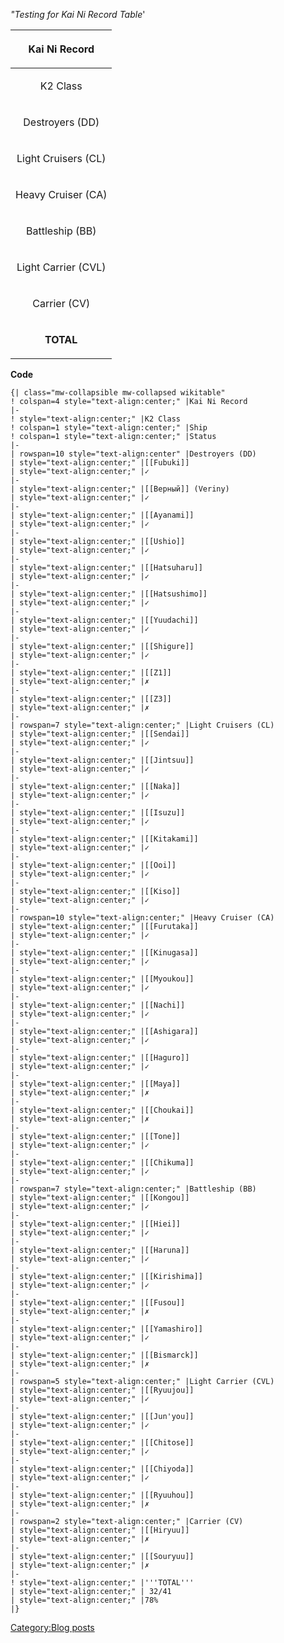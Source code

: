 ''"Testing for Kai Ni Record Table'''

{| class="mw-collapsible mw-collapsed wikitable"
! colspan=4 style="text-align:center;" |Kai Ni Record
|-
! style="text-align:center;" |K2 Class
! colspan=1 style="text-align:center;" |Ship
! colspan=1 style="text-align:center;" |Status
|-
| rowspan=10 style="text-align:center" |Destroyers (DD)
| style="text-align:center;" |[[Fubuki]]
| style="text-align:center;" |✓
|-
| style="text-align:center;" |[[Верный]] (Veriny)
| style="text-align:center;" |✓
|-
| style="text-align:center;" |[[Ayanami]]
| style="text-align:center;" |✓
|-
| style="text-align:center;" |[[Ushio]]
| style="text-align:center;" |✓
|-
| style="text-align:center;" |[[Hatsuharu]]
| style="text-align:center;" |✓
|-
| style="text-align:center;" |[[Hatsushimo]]
| style="text-align:center;" |✓
|-
| style="text-align:center;" |[[Yuudachi]]
| style="text-align:center;" |✓
|-
| style="text-align:center;" |[[Shigure]]
| style="text-align:center;" |✓
|-
| style="text-align:center;" |[[Z1]]
| style="text-align:center;" |✗
|-
| style="text-align:center;" |[[Z3]]
| style="text-align:center;" |✗
|-
| rowspan=7 style="text-align:center;" |Light Cruisers (CL)
| style="text-align:center;" |[[Sendai]]
| style="text-align:center;" |✓
|-
| style="text-align:center;" |[[Jintsuu]]
| style="text-align:center;" |✓
|-
| style="text-align:center;" |[[Naka]]
| style="text-align:center;" |✓
|-
| style="text-align:center;" |[[Isuzu]]
| style="text-align:center;" |✓
|-
| style="text-align:center;" |[[Kitakami]]
| style="text-align:center;" |✓
|-
| style="text-align:center;" |[[Ooi]]
| style="text-align:center;" |✓
|-
| style="text-align:center;" |[[Kiso]]
| style="text-align:center;" |✓
|-
| rowspan=10 style="text-align:center;" |Heavy Cruiser (CA)
| style="text-align:center;" |[[Furutaka]]
| style="text-align:center;" |✓
|-
| style="text-align:center;" |[[Kinugasa]]
| style="text-align:center;" |✓
|-
| style="text-align:center;" |[[Myoukou]]
| style="text-align:center;" |✓
|-
| style="text-align:center;" |[[Nachi]]
| style="text-align:center;" |✓
|-
| style="text-align:center;" |[[Ashigara]]
| style="text-align:center;" |✓
|-
| style="text-align:center;" |[[Haguro]]
| style="text-align:center;" |✓
|-
| style="text-align:center;" |[[Maya]]
| style="text-align:center;" |✗
|-
| style="text-align:center;" |[[Choukai]]
| style="text-align:center;" |✗
|-
| style="text-align:center;" |[[Tone]]
| style="text-align:center;" |✓
|-
| style="text-align:center;" |[[Chikuma]]
| style="text-align:center;" |✓
|-
| rowspan=7 style="text-align:center;" |Battleship (BB)
| style="text-align:center;" |[[Kongou]]
| style="text-align:center;" |✓
|-
| style="text-align:center;" |[[Hiei]]
| style="text-align:center;" |✓
|-
| style="text-align:center;" |[[Haruna]]
| style="text-align:center;" |✓
|-
| style="text-align:center;" |[[Kirishima]]
| style="text-align:center;" |✓
|-
| style="text-align:center;" |[[Fusou]]
| style="text-align:center;" |✗
|-
| style="text-align:center;" |[[Yamashiro]]
| style="text-align:center;" |✓
|-
| style="text-align:center;" |[[Bismarck]]
| style="text-align:center;" |✗
|-
| rowspan=5 style="text-align:center;" |Light Carrier (CVL)
| style="text-align:center;" |[[Ryuujou]]
| style="text-align:center;" |✓
|-
| style="text-align:center;" |[[Jun'you]]
| style="text-align:center;" |✓
|-
| style="text-align:center;" |[[Chitose]]
| style="text-align:center;" |✓
|-
| style="text-align:center;" |[[Chiyoda]]
| style="text-align:center;" |✓
|-
| style="text-align:center;" |[[Ryuuhou]]
| style="text-align:center;" |✗
|-
| rowspan=2 style="text-align:center;" |Carrier (CV)
| style="text-align:center;" |[[Hiryuu]]
| style="text-align:center;" |✗
|-
| style="text-align:center;" |[[Souryuu]]
| style="text-align:center;" |✗
|-
! style="text-align:center;" |'''TOTAL'''
| style="text-align:center;" | 32/41
| style="text-align:center;" |78%
|}

'''Code'''

<pre>
{| class="mw-collapsible mw-collapsed wikitable"
! colspan=4 style="text-align:center;" |Kai Ni Record
|-
! style="text-align:center;" |K2 Class
! colspan=1 style="text-align:center;" |Ship
! colspan=1 style="text-align:center;" |Status
|-
| rowspan=10 style="text-align:center" |Destroyers (DD)
| style="text-align:center;" |[[Fubuki]]
| style="text-align:center;" |✓
|-
| style="text-align:center;" |[[Верный]] (Veriny)
| style="text-align:center;" |✓
|-
| style="text-align:center;" |[[Ayanami]]
| style="text-align:center;" |✓
|-
| style="text-align:center;" |[[Ushio]]
| style="text-align:center;" |✓
|-
| style="text-align:center;" |[[Hatsuharu]]
| style="text-align:center;" |✓
|-
| style="text-align:center;" |[[Hatsushimo]]
| style="text-align:center;" |✓
|-
| style="text-align:center;" |[[Yuudachi]]
| style="text-align:center;" |✓
|-
| style="text-align:center;" |[[Shigure]]
| style="text-align:center;" |✓
|-
| style="text-align:center;" |[[Z1]]
| style="text-align:center;" |✗
|-
| style="text-align:center;" |[[Z3]]
| style="text-align:center;" |✗
|-
| rowspan=7 style="text-align:center;" |Light Cruisers (CL)
| style="text-align:center;" |[[Sendai]]
| style="text-align:center;" |✓
|-
| style="text-align:center;" |[[Jintsuu]]
| style="text-align:center;" |✓
|-
| style="text-align:center;" |[[Naka]]
| style="text-align:center;" |✓
|-
| style="text-align:center;" |[[Isuzu]]
| style="text-align:center;" |✓
|-
| style="text-align:center;" |[[Kitakami]]
| style="text-align:center;" |✓
|-
| style="text-align:center;" |[[Ooi]]
| style="text-align:center;" |✓
|-
| style="text-align:center;" |[[Kiso]]
| style="text-align:center;" |✓
|-
| rowspan=10 style="text-align:center;" |Heavy Cruiser (CA)
| style="text-align:center;" |[[Furutaka]]
| style="text-align:center;" |✓
|-
| style="text-align:center;" |[[Kinugasa]]
| style="text-align:center;" |✓
|-
| style="text-align:center;" |[[Myoukou]]
| style="text-align:center;" |✓
|-
| style="text-align:center;" |[[Nachi]]
| style="text-align:center;" |✓
|-
| style="text-align:center;" |[[Ashigara]]
| style="text-align:center;" |✓
|-
| style="text-align:center;" |[[Haguro]]
| style="text-align:center;" |✓
|-
| style="text-align:center;" |[[Maya]]
| style="text-align:center;" |✗
|-
| style="text-align:center;" |[[Choukai]]
| style="text-align:center;" |✗
|-
| style="text-align:center;" |[[Tone]]
| style="text-align:center;" |✓
|-
| style="text-align:center;" |[[Chikuma]]
| style="text-align:center;" |✓
|-
| rowspan=7 style="text-align:center;" |Battleship (BB)
| style="text-align:center;" |[[Kongou]]
| style="text-align:center;" |✓
|-
| style="text-align:center;" |[[Hiei]]
| style="text-align:center;" |✓
|-
| style="text-align:center;" |[[Haruna]]
| style="text-align:center;" |✓
|-
| style="text-align:center;" |[[Kirishima]]
| style="text-align:center;" |✓
|-
| style="text-align:center;" |[[Fusou]]
| style="text-align:center;" |✗
|-
| style="text-align:center;" |[[Yamashiro]]
| style="text-align:center;" |✓
|-
| style="text-align:center;" |[[Bismarck]]
| style="text-align:center;" |✗
|-
| rowspan=5 style="text-align:center;" |Light Carrier (CVL)
| style="text-align:center;" |[[Ryuujou]]
| style="text-align:center;" |✓
|-
| style="text-align:center;" |[[Jun'you]]
| style="text-align:center;" |✓
|-
| style="text-align:center;" |[[Chitose]]
| style="text-align:center;" |✓
|-
| style="text-align:center;" |[[Chiyoda]]
| style="text-align:center;" |✓
|-
| style="text-align:center;" |[[Ryuuhou]]
| style="text-align:center;" |✗
|-
| rowspan=2 style="text-align:center;" |Carrier (CV)
| style="text-align:center;" |[[Hiryuu]]
| style="text-align:center;" |✗
|-
| style="text-align:center;" |[[Souryuu]]
| style="text-align:center;" |✗
|-
! style="text-align:center;" |'''TOTAL'''
| style="text-align:center;" | 32/41
| style="text-align:center;" |78%
|}
</pre>
[[Category:Blog posts]]